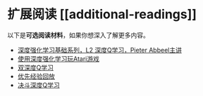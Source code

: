 # 扩展阅读 [[additional-readings]]

以下是**可选阅读材料**，如果你想深入了解更多内容。

- [深度强化学习基础系列，L2 深度Q学习，Pieter Abbeel主讲](https://youtu.be/Psrhxy88zww)
- [使用深度强化学习玩Atari游戏](https://arxiv.org/abs/1312.5602)
- [双深度Q学习](https://papers.nips.cc/paper/2010/hash/091d584fced301b442654dd8c23b3fc9-Abstract.html)
- [优先经验回放](https://arxiv.org/abs/1511.05952)
- [决斗深度Q学习](https://arxiv.org/abs/1511.06581)

